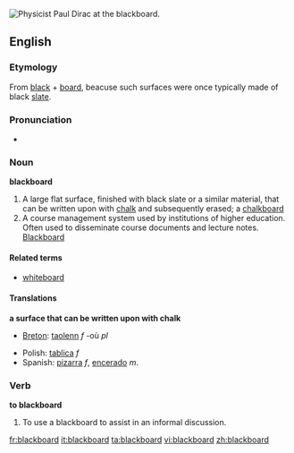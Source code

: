 [[Image:Diracb.jpg|thumb|right|Physicist [[w:Paul Dirac|Paul Dirac]] at the blackboard.]]
{{wikipediapar|Chalkboard}}
==English==

===Etymology===
From [[black]] + [[board]], beacuse such surfaces were once typically made of black [[slate]].

===Pronunciation===
*{{audio|en-us-blackboard.ogg|Audio (US)}}

===Noun===
'''blackboard'''

# A large flat surface, finished with black slate or a similar material, that can be written upon with [[chalk]] and subsequently erased; a [[chalkboard]]
# A course management system used by institutions of higher education.  Often used to disseminate course documents and lecture notes.  [http://www.blackboard.com Blackboard]

====Related terms====
*[[whiteboard]]

====Translations====
'''a surface that can be written upon with chalk'''
{{top}}
*[[Breton]]: [[taolenn]] ''f'' -où ''pl''
{{mid}}
*Polish: [[tablica]] ''f''
*Spanish: [[pizarra]] ''f'', [[encerado]] ''m''.
{{bottom}}

===Verb===
'''to blackboard'''

# To use a blackboard to assist in an informal discussion.

[[fr:blackboard]]
[[it:blackboard]]
[[ta:blackboard]]
[[vi:blackboard]]
[[zh:blackboard]]